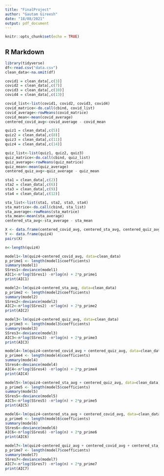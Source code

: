 ---
title: "FinalProject"
author: "Gautam Gireesh"
date: "18/08/2021"
output: pdf_document
---

```{r setup, include=FALSE}
knitr::opts_chunk$set(echo = TRUE)
```

## R Markdown

```{r}
library(tidyverse)
df<-read.csv("data.csv")
clean_data<-na.omit(df)
```

```{r covid hours}
covid1 = clean_data[,c(3)]
covid2 = clean_data[,c(7)]
covid3 = clean_data[,c(10)]
covid4 = clean_data[,c(13)]

covid_list<-list(covid1, covid2, covid3, covid4)
covid_matrice<-do.call(cbind, covid_list)
covid_average<-rowMeans(covid_matrice)
covid_mean<-mean(covid_average)
centered_covid_avg<-covid_average - covid_mean
```

```{r quiz score}
quiz1 = clean_data[,c(5)]
quiz2 = clean_data[,c(8)]
quiz3 = clean_data[,c(11)]
quiz4 = clean_data[,c(14)]

quiz_list<-list(quiz1, quiz2, quiz3)
quiz_matrice<-do.call(cbind, quiz_list)
quiz_average<-rowMeans(quiz_matrice)
quiz_mean<-mean(quiz_average)
centered_quiz_avg<-quiz_average - quiz_mean
```

```{r stats hours}
sta1 = clean_data[,c(2)]
sta2 = clean_data[,c(6)]
sta3 = clean_data[,c(9)]
sta4 = clean_data[,c(12)]

sta_list<-list(sta1, sta2, sta3, sta4)
sta_matrice<-do.call(cbind, sta_list)
sta_average<-rowMeans(sta_matrice)
sta_mean<-mean(sta_average)
centered_sta_avg<-sta_average - sta_mean
```

```{r constructing final data frame}
X <- data.frame(centered_covid_avg, centered_sta_avg, centered_quiz_avg)
Y <- data.frame(quiz4)
pairs(X)
```

```{r}
n<-length(quiz4)

model1<-lm(quiz4~centered_covid_avg, data=clean_data)
p_prime1 <- length(model1$coefficients)
summary(model1)
SSres1<-deviance(model1)
AIC1<-n*log(SSres1) -n*log(n) + 2*p_prime1
print(AIC1)

model2<-lm(quiz4~centered_sta_avg, data=clean_data)
p_prime2 <- length(model2$coefficients)
summary(model2)
SSres2<-deviance(model2)
AIC2<-n*log(SSres2) -n*log(n) + 2*p_prime2
print(AIC2)

model3<-lm(quiz4~centered_quiz_avg, data=clean_data)
p_prime3 <- length(model3$coefficients)
summary(model3)
SSres3<-deviance(model3)
AIC3<-n*log(SSres3) -n*log(n) + 2*p_prime3
print(AIC3)

model4<-lm(quiz4~centered_covid_avg + centered_quiz_avg, data=clean_data)
p_prime4 <- length(model4$coefficients)
summary(model4)
SSres4<-deviance(model4)
AIC4<-n*log(SSres4) -n*log(n) + 2*p_prime4
print(AIC4)

model5<-lm(quiz4~centered_sta_avg + centered_quiz_avg, data=clean_data)
p_prime5 <- length(model5$coefficients)
summary(model5)
SSres5<-deviance(model5)
AIC5<-n*log(SSres5) -n*log(n) + 2*p_prime5
print(AIC5)

model6<-lm(quiz4~centered_sta_avg + centered_covid_avg, data=clean_data)
p_prime6 <- length(model6$coefficients)
summary(model6)
SSres6<-deviance(model6)
AIC6<-n*log(SSres6) -n*log(n) + 2*p_prime6
print(AIC6)

model7<-lm(quiz4~centered_quiz_avg + centered_covid_avg + centered_sta_avg, data=clean_data)
p_prime7 <- length(model7$coefficients)
summary(model7)
SSres7<-deviance(model7)
AIC7<-n*log(SSres7) -n*log(n) + 2*p_prime7
print(AIC7)
```